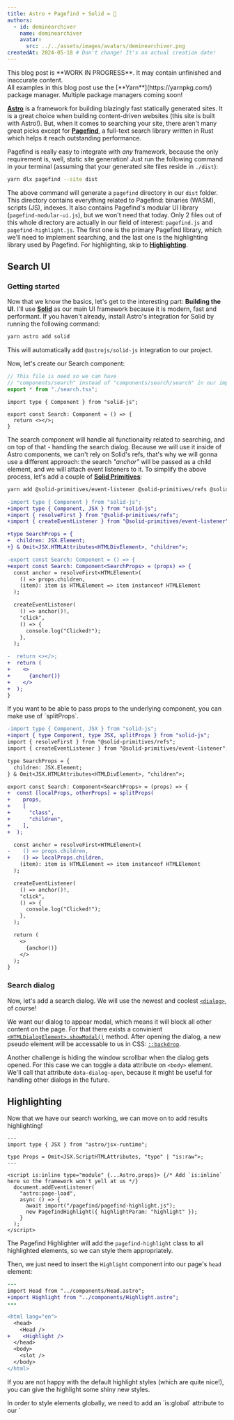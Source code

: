 ```yaml
---
title: Astro + Pagefind + Solid = 🤯
authors:
  - id: deminearchiver
    name: deminearchiver
    avatar:
      src: ../../assets/images/avatars/deminearchiver.png
createdAt: 2024-05-18 # Don't change! It's an actual creation date!
---
```



<Aside variant="caution">
  This blog post is **WORK IN PROGRESS**. It may contain unfinished and inaccurate content.
</Aside>

<Aside variant="note">
  All examples in this blog post use the [**Yarn**](https://yarnpkg.com/) package manager. Multiple package managers coming soon!
</Aside>

[**Astro**](https://astro.build/) is a framework for building blazingly fast statically generated sites. It is a great choice when building content-driven websites (this site is built with Astro!). But, when it comes to searching your site, there aren't many great picks except for [**Pagefind**](https://pagefind.app/), a full-text search library written in Rust which helps it reach outstanding performance.

Pagefind is really easy to integrate with *any* framework, because the only requirement is, well, static site generation! Just run the following command in your terminal (assuming that your generated site files reside in `./dist`):

```bash showLineNumbers=false
yarn dlx pagefind --site dist
```

The above command will generate a `pagefind` directory in our `dist` folder. This directory contains everything related to Pagefind: binaries (WASM), scripts (JS), indexes. It also contains Pagefind's modular UI library (`pagefind-modular-ui.js`), but we won't need that today. Only 2 files out of this whole directory are actually in our field of interest: `pagefind.js` and `pagefind-highlight.js`. The first one is the primary Pagefind library, which we'll need to implement searching, and the last one is the highlighting library used by Pagefind. For highlighting, skip to [**Highlighting**](#highlighting).

## Search UI

### Getting started

Now that we know the basics, let's get to the interesting part: **Building the UI**. I'll use [**Solid**](https://solidjs.com/) as our main UI framework because it is modern, fast and performant. If you haven't already, install Astro's integration for Solid by running the following command:

```bash
yarn astro add solid
```

This will automatically add `@astrojs/solid-js` integration to our project.

Now, let's create our Search component:

```ts title="components/search/index.ts"
// This file is need so we can have
// "components/search" instead of "components/search/search" in our imports
export * from "./search.tsx";
```
```tsx title="components/search/search.tsx"
import type { Component } from "solid-js";

export const Search: Component = () => {
  return <></>;
}
```

The search component will handle all functionality related to searching, and on top of that - handling the search dialog. Because we will use it inside of Astro components, we can't rely on Solid's refs, that's why we will gonna use a different approach: the search *"anchor"* will be passed as a child element, and we will attach event listeners to it. To simplify the above process, let's add a couple of [**Solid Primitives**](https://primitives.solidjs.community/):

```bash
yarn add @solid-primitives/event-listener @solid-primitives/refs @solid-primitives/utils
```

```diff lang="tsx" title="components/search/search.tsx"
-import type { Component } from "solid-js";
+import type { Component, JSX } from "solid-js";
+import { resolveFirst } from "@solid-primitives/refs";
+import { createEventListener } from "@solid-primitives/event-listener";

+type SearchProps = {
+  children: JSX.Element;
+} & Omit<JSX.HTMLAttributes<HTMLDivElement>, "children">;

-export const Search: Component = () => {
+export const Search: Component<SearchProps> = (props) => {
  const anchor = resolveFirst<HTMLElement>(
    () => props.children,
    (item): item is HTMLElement => item instanceof HTMLElement
  );

  createEventListener(
    () => anchor()!,
    "click",
    () => {
      console.log("Clicked!");
    },
  );

-  return <></>;
+  return (
+    <>
+      {anchor()}
+    </>
+  );
}
```

<Aside variant="tip">
  If you want to be able to pass props to the underlying component, you can make use of `splitProps`.
</Aside>

```diff lang="tsx" title="components/search/search.tsx"
-import type { Component, JSX } from "solid-js";
+import { type Component, type JSX, splitProps } from "solid-js";
import { resolveFirst } from "@solid-primitives/refs";
import { createEventListener } from "@solid-primitives/event-listener";

type SearchProps = {
  children: JSX.Element;
} & Omit<JSX.HTMLAttributes<HTMLDivElement>, "children">;

export const Search: Component<SearchProps> = (props) => {
+  const [localProps, otherProps] = splitProps(
+    props,
+    [
+      "class",
+      "children",
+    ],
+  );

  const anchor = resolveFirst<HTMLElement>(
-    () => props.children,
+    () => localProps.children,
    (item): item is HTMLElement => item instanceof HTMLElement
  );

  createEventListener(
    () => anchor()!,
    "click",
    () => {
      console.log("Clicked!");
    },
  );

  return (
    <>
      {anchor()}
    </>
  );
}
```

### Search dialog

Now, let's add a search dialog. We will use the newest and coolest [`<dialog>`](https://developer.mozilla.org/en-US/docs/Web/HTML/Element/dialog/), of course!

We want our dialog to appear modal, which means it will block all other content on the page. For that there exists a convinient [`<HTMLDialogElement>.showModal()`](https://developer.mozilla.org/en-US/docs/Web/API/HTMLDialogElement/showModal/) method. After opening the dialog, a new pseudo element will be accessable to us in CSS: [`::backdrop`](https://developer.mozilla.org/en-US/docs/Web/CSS/::backdrop/).

Another challenge is hiding the window scrollbar when the dialog gets opened. For this case we can toggle a data attribute on `<body>` element. We'll call that attribute `data-dialog-open`, because it might be useful for handling other dialogs in the future.



## Highlighting

Now that we have our search working, we can move on to add results highlighting!

```astro title="components/Highlight.astro"
---
import type { JSX } from "astro/jsx-runtime";

type Props = Omit<JSX.ScriptHTMLAttributes, "type" | "is:raw">;
---

<script is:inline type="module" {...Astro.props}> {/* Add `is:inline` here so the framework won't yell at us */}
  document.addEventListener(
    "astro:page-load",
    async () => {
      await import("/pagefind/pagefind-highlight.js");
      new PagefindHighlight({ highlightParam: "highlight" });
    }
  );
</script>
```

The Pagefind Highlighter will add the `pagefind-highlight` class to all highlighted elements, so we can style them appropriately.

Then, we just need to insert the `Highlight` component into our page's `head` element:
```diff lang="astro" title="layouts/Page.astro"
---
import Head from "../components/Head.astro";
+import Highlight from "../components/Highlight.astro";
---

<html lang="en">
  <head>
    <Head />
+    <Highlight />
  </head>
  <body>
    <slot />
  </body>
</html>
```

If you are not happy with the default highlight styles (which are quite nice!), you can give the highlight some shiny new styles.

<Aside variant="important">
  In order to style elements globally, we need to add an `is:global` attribute to our `<style>` element.
</Aside>

```diff lang="astro" title="layouts/Page.astro" collapse={1-13}
---
import Head from "../components/Head.astro";
import Highlight from "../components/Highlight.astro";
---

<html lang="en">
  <head>
    <Head />
    <Highlight />
  </head>
  <body>
    <slot />
  </body>
</html>

+<style is:global>
+  .pagefind-highlight { }
+</style>
```

Here's a basic example of custom highlight styles:

```css title="layouts/Page.astro" startLineNumber=17
.pagefind-highlight {

}
```
